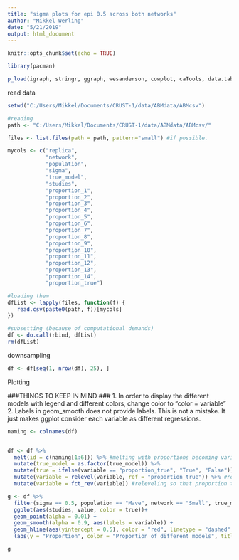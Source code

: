 ```yaml
---
title: "sigma plots for epi 0.5 across both networks"
author: "Mikkel Werling"
date: "5/21/2019"
output: html_document
---
```


```r
knitr::opts_chunk$set(echo = TRUE)
```


```r
library(pacman)

p_load(igraph, stringr, ggraph, wesanderson, cowplot, caTools, data.table, permute, matrixStats, MCMCpack, tidyverse, gghighlight)
```

read data

```r
setwd("C:/Users/Mikkel/Documents/CRUST-1/data/ABMdata/ABMcsv")

#reading 
path <- "C:/Users/Mikkel/Documents/CRUST-1/data/ABMdata/ABMcsv/"

files <- list.files(path = path, pattern="small") #if possible. 

mycols <- c("replica", 
            "network", 
            "population", 
            "sigma",
            "true_model",
            "studies",
            "proportion_1",
            "proportion_2",
            "proportion_3",
            "proportion_4",
            "proportion_5",
            "proportion_6",
            "proportion_7",
            "proportion_8",
            "proportion_9",
            "proportion_10",
            "proportion_11",
            "proportion_12",
            "proportion_13",
            "proportion_14",
            "proportion_true")

#loading them 
dfList <- lapply(files, function(f) {  
   read.csv(paste0(path, f))[mycols]
})

#subsetting (because of computational demands)
df <- do.call(rbind, dfList) 
rm(dfList)
```

downsampling

```r
df <- df[seq(1, nrow(df), 25), ]
```

Plotting

###THINGS TO KEEP IN MIND ###
1. In order to display the different models with legend and different colors, change color to "color = variable"
2. Labels in geom_smooth does not provide labels. This is not a mistake. It just makes ggplot consider each variable as different regressions.

```r
naming <- colnames(df)


df <- df %>%
  melt(id = c(naming[1:6])) %>% #melting with proportions becoming variable and their values becoming values
  mutate(true_model = as.factor(true_model)) %>%
  mutate(true = ifelse(variable == "proportion_true", "True", "False")) %>% #making a identifying column in order to color for the plot
  mutate(variable = relevel(variable, ref = "proportion_true")) %>% #releveling so that proportion true is considered first
  mutate(variable = fct_rev(variable)) #releveling so that proportion true is considered last - this is done in order to make it the top layer in the overlay between different smooths.

g <- df %>%
  filter(sigma == 0.5, population == "Mave", network == "Small", true_model == 13) %>%
  ggplot(aes(studies, value, color = true))+
  geom_point(alpha = 0.01) +
  geom_smooth(alpha = 0.9, aes(labels = variable)) +
  geom_hline(aes(yintercept = 0.5), color = "red", linetype = "dashed", size = 1) + 
  labs(y = "Proportion", color = "Proportion of different models", title = "Small-world Mave 0.5 - 13")

g


```

